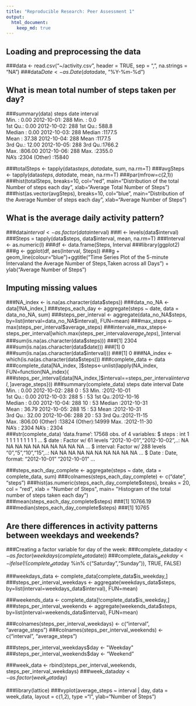 ```yaml
---
title: "Reproducible Research: Peer Assessment 1"
output: 
  html_document:
    keep_md: true
---
```



## Loading and preprocessing the data
###data <- read.csv("~/activity.csv", header = TRUE, sep = ",", na.strings = "NA")
###data$Date <- as.Date(data$date, "%Y-%m-%d")


## What is mean total number of steps taken per day?

###summary(data)
     steps                date          interval     
 Min.   :  0.00   2012-10-01:  288   Min.   :   0.0  
 1st Qu.:  0.00   2012-10-02:  288   1st Qu.: 588.8  
 Median :  0.00   2012-10-03:  288   Median :1177.5  
 Mean   : 37.38   2012-10-04:  288   Mean   :1177.5  
 3rd Qu.: 12.00   2012-10-05:  288   3rd Qu.:1766.2  
 Max.   :806.00   2012-10-06:  288   Max.   :2355.0  
 NA's   :2304     (Other)   :15840  

###totalSteps <- tapply(data$steps, data$date, sum, na.rm=T)
###avgSteps <- tapply(data$steps, data$date, mean, na.rm=T)
###par(mfrow=c(2,1))
###hist(totalSteps, breaks=10, col="red", main="Distribution of the total Number of steps each day", xlab="Average Total Number of Steps")
###hist(as.vector(avgSteps), breaks=10, col="blue", main="Distribution of the Average Number of steps each day", xlab="Average Number of Steps")


## What is the average daily activity pattern?
###data$interval <- as.factor(data$interval)
###l <- levels(data$interval)
###Steps = tapply(data$steps, data$interval, mean, na.rm=T)
###Interval <- as.numeric(l)
###df <- data.frame(Steps, Interval
###library(ggplot2)
###g <- ggplot(df, aes(Interval, Steps))
###g + geom_line(colour="blue")+ggtitle("Time Series Plot of the 5-minute Interval\n and the Average Number of Steps,\n Taken across all Days") + ylab("Average Number of Steps")

## Imputing missing values

###NA_index <- is.na(as.character(data$steps))
###data_no_NA <- data[!NA_index,]
###steps_each_day <- aggregate(steps ~ date, data = data_no_NA, sum)
###steps_per_interval <- aggregate(data_no_NA$steps, by=list(interval=data_no_NA$interval), FUN=mean)
###max_steps <- max(steps_per_interval$average_steps)
###intervale_max_steps<-steps_per_interval[which.max(steps_per_interval$average_steps),]$interval
###sum(is.na(as.character(data$steps)))
###[1] 2304
###sum(is.na(as.character(data$date)))
###[1] 0
###sum(is.na(as.character(data$interval)))
###[1] 0
###NA_index <- which(is.na(as.character(data$steps)))
###complete_data <- data
###complete_data[NA_index, ]$steps<-unlist(lapply(NA_index, FUN=function(NA_index){
###steps_per_interval[data[NA_index,]$interval==steps_per_interval$interval,]$average_steps}))
###summary(complete_data)
     steps                date          interval          Date           
 Min.   :  0.00   2012-10-02:  288   0      :   53   Min.   :2012-10-01  
 1st Qu.:  0.00   2012-10-03:  288   5      :   53   1st Qu.:2012-10-16  
 Median :  0.00   2012-10-04:  288   10     :   53   Median :2012-10-31  
 Mean   : 36.79   2012-10-05:  288   15     :   53   Mean   :2012-10-31  
 3rd Qu.: 32.00   2012-10-06:  288   20     :   53   3rd Qu.:2012-11-15  
 Max.   :806.00   (Other)   :13824   (Other):14999   Max.   :2012-11-30  
                  NA's      : 2304   NA's   : 2304                       
###str(complete_data)
'data.frame':	17568 obs. of  4 variables:
 $ steps   : int  1 1 1 1 1 1 1 1 1 1 ...
 $ date    : Factor w/ 61 levels "2012-10-01","2012-10-02",..: NA NA NA NA NA NA NA NA NA NA ...
 $ interval: Factor w/ 288 levels "0","5","10","15",..: NA NA NA NA NA NA NA NA NA NA ...
 $ Date    : Date, format: "2012-10-01" "2012-10-01" ...

###steps_each_day_complete <- aggregate(steps ~ date, data = complete_data, sum)
###colnames(steps_each_day_complete) <- c("date", "steps")
###hist(as.numeric(steps_each_day_complete$steps), breaks = 20, col = "red", xlab = "Number of Steps", main= "Histogram of the total number of steps taken each day")
###mean(steps_each_day_complete$steps)
###[1] 10766.19
###median(steps_each_day_complete$steps)
###[1] 10765


## Are there differences in activity patterns between weekdays and weekends?
###Creating a factor variable for day of the week:
###complete_data$day <- as.factor(weekdays(complete_data$date))
###complete_data$is_weekday <- ifelse(!(complete_data$day %in% c("Saturday","Sunday")), TRUE, FALSE) 

###weekdays_data <- complete_data[complete_data$is_weekday,]
###steps_per_interval_weekdays <- aggregate(weekdays_data$steps, by=list(interval=weekdays_data$interval), FUN=mean)

###weekends_data <- complete_data[!complete_data$is_weekday,]
###steps_per_interval_weekends <- aggregate(weekends_data$steps, by=list(interval=weekends_data$interval), FUN=mean)

###colnames(steps_per_interval_weekdays) <- c("interval", "average_steps")
###colnames(steps_per_interval_weekends) <- c("interval", "average_steps")

###steps_per_interval_weekdays$day <- "Weekday"
###steps_per_interval_weekends$day <- "Weekend"


###week_data <- rbind(steps_per_interval_weekends, steps_per_interval_weekdays)
###week_data$day <- as.factor(week_data$day)

###library(lattice)
###xyplot(average_steps ~  interval | day, data = week_data, layout = c(1,2), type ="l", ylab="Number of Steps")
